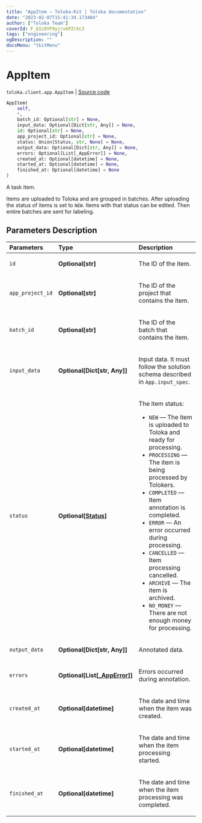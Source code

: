 ```yaml
---
title: "AppItem — Toloka-Kit | Toloka documentation"
date: "2023-02-07T15:41:34.173484"
author: ["Toloka Team"]
coverId: F_bIcOYF9yjrxkPZrXc3
tags: ["engineering"]
ogDescription: ""
docsMenu: "tkitMenu"
---
```


# AppItem
`toloka.client.app.AppItem` | [Source code](https://github.com/Toloka/toloka-kit/blob/v1.1.3/src/client/app/__init__.py#L123)

```python
AppItem(
    self,
    *,
    batch_id: Optional[str] = None,
    input_data: Optional[Dict[str, Any]] = None,
    id: Optional[str] = None,
    app_project_id: Optional[str] = None,
    status: Union[Status, str, None] = None,
    output_data: Optional[Dict[str, Any]] = None,
    errors: Optional[List[_AppError]] = None,
    created_at: Optional[datetime] = None,
    started_at: Optional[datetime] = None,
    finished_at: Optional[datetime] = None
)
```

A task item.

Items are uploaded to Toloka and are grouped in batches. After uploading the status of items is set to `NEW`. Items with that status can be edited. Then entire batches are sent for labeling.

## Parameters Description

| Parameters | Type | Description |
| :----------| :----| :-----------|
`id`|**Optional\[str\]**|<p>The ID of the item.</p>
`app_project_id`|**Optional\[str\]**|<p>The ID of the project that contains the item.</p>
`batch_id`|**Optional\[str\]**|<p>The ID of the batch that contains the item.</p>
`input_data`|**Optional\[Dict\[str, Any\]\]**|<p>Input data. It must follow the solution schema described in `App.input_spec`.</p>
`status`|**Optional\[[Status](/docs/toloka-kit/reference/toloka.client.app.AppItem.Status)\]**|<p>The item status:</p> <ul> <li>`NEW` — The item is uploaded to Toloka and ready for processing.</li> <li>`PROCESSING` — The item is being processed by Tolokers.</li> <li>`COMPLETED` — Item annotation is completed.</li> <li>`ERROR` — An error occurred during processing.</li> <li>`CANCELLED` — Item processing cancelled.</li> <li>`ARCHIVE` — The item is archived.</li> <li>`NO_MONEY` — There are not enough money for processing.</li> </ul>
`output_data`|**Optional\[Dict\[str, Any\]\]**|<p>Annotated data.</p>
`errors`|**Optional\[List\[[_AppError](/docs/toloka-kit/reference/toloka.client.app._AppError)\]\]**|<p>Errors occurred during annotation.</p>
`created_at`|**Optional\[datetime\]**|<p>The date and time when the item was created.</p>
`started_at`|**Optional\[datetime\]**|<p>The date and time when the item processing started.</p>
`finished_at`|**Optional\[datetime\]**|<p>The date and time when the item processing was completed.</p>
